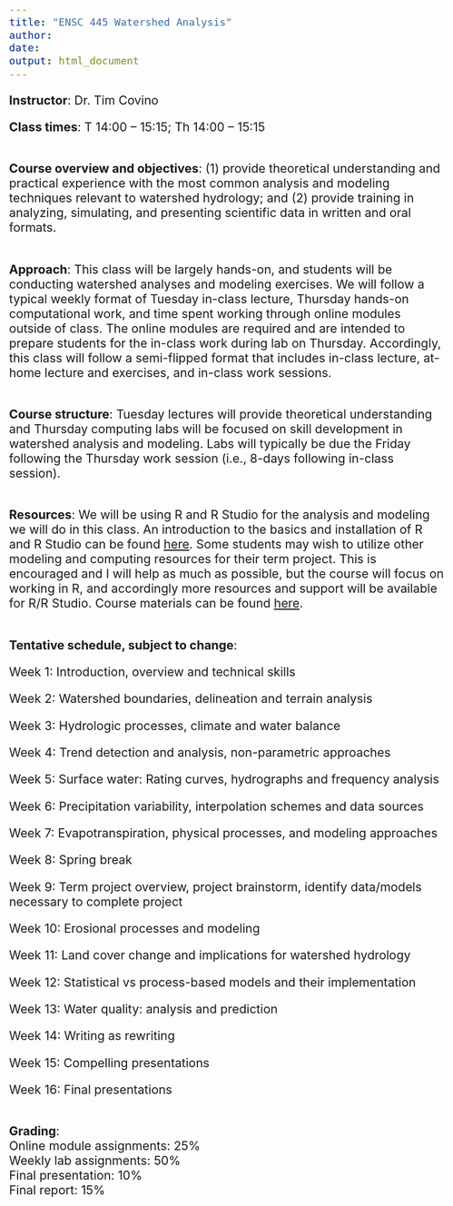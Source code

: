 ```yaml
---
title: "ENSC 445 Watershed Analysis"
author: 
date: 
output: html_document
---
```

<style type="text/css">
  body{
  font-size: 16pt;
}
</style>


**Instructor**: Dr. Tim Covino

**Class times**: T 14:00 – 15:15; Th 14:00 – 15:15

<br>
**Course overview and objectives**: (1) provide theoretical understanding and practical experience with the most common analysis and modeling techniques relevant to watershed hydrology; and (2) provide training in analyzing, simulating, and presenting scientific data in written and oral formats.

<br>
**Approach**: This class will be largely hands-on, and students will be conducting watershed analyses and modeling exercises. We will follow a typical weekly format of Tuesday in-class lecture, Thursday hands-on computational work, and time spent working through online modules outside of class. The online modules are required and are intended to prepare students for the in-class work during lab on Thursday. Accordingly, this class will follow a semi-flipped format that includes in-class lecture, at-home lecture and exercises, and in-class work sessions. 

<br>
**Course structure**: Tuesday lectures will provide theoretical understanding and Thursday computing labs will be focused on skill development in watershed analysis and modeling. Labs will typically be due the Friday following the Thursday work session (i.e., 8-days following in-class session).  

<br>
**Resources**: We will be using R and R Studio for the analysis and modeling we will do in this class. An introduction to the basics and installation of R and R Studio can be found [here](https://csu-r.github.io/Module1/install-r-r-studio.html){target="_blank"}. Some students may wish to utilize other modeling and computing resources for their term project. This is encouraged and I will help as much as possible, but the course will focus on working in R, and accordingly more resources and support will be available for R/R Studio. Course materials can be found [here](https://tpcovino.github.io/Git_home/watershed_analysis/index.html){target="_blank"}.   

<br>
**Tentative schedule, subject to change**:

Week 1: Introduction, overview and technical skills

Week 2: Watershed boundaries, delineation and terrain analysis

Week 3: Hydrologic processes, climate and water balance

Week 4: Trend detection and analysis, non-parametric approaches

Week 5: Surface water: Rating curves, hydrographs and frequency analysis

Week 6: Precipitation variability, interpolation schemes and data sources

Week 7: Evapotranspiration, physical processes, and modeling approaches

Week 8: Spring break

Week 9: Term project overview, project brainstorm, identify data/models necessary to complete project

Week 10: Erosional processes and modeling

Week 11: Land cover change and implications for watershed hydrology

Week 12: Statistical vs process-based models and their implementation

Week 13: Water quality: analysis and prediction

Week 14: Writing as rewriting

Week 15: Compelling presentations

Week 16: Final presentations

<br>
**Grading**:<br>
Online module assignments: 25% <br>
Weekly lab assignments: 50% <br>
Final presentation: 10% <br>
Final report: 15% <br>



